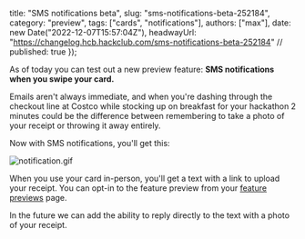   title: "SMS notifications beta",
  slug: "sms-notifications-beta-252184",
  category: "preview",
  tags: ["cards", "notifications"],
  authors: ["max"],
  date: new Date("2022-12-07T15:57:04Z"),
  headwayUrl: "https://changelog.hcb.hackclub.com/sms-notifications-beta-252184" // published: true
});

As of today you can test out a new preview feature: **SMS notifications when you swipe your card.**

Emails aren't always immediate, and when you're dashing through the checkout line at Costco while stocking up on breakfast for your hackathon 2 minutes could be the difference between remembering to take a photo of your receipt or  throwing it away entirely.

Now with SMS notifications, you'll get this:

![notification.gif](https://cloud.headwayapp.co/changelogs_images/images/big/000/100/042-c64a19262fdac75dffcd82749bd7bee18b74b950.gif)

When you use your card in-person, you'll get a text with a link to upload your receipt. You can opt-in to the feature preview from your [feature previews](https://bank.hackclub.com/my/settings/previews) page.

In the future we can add the ability to reply directly to the text with a photo of your receipt.
